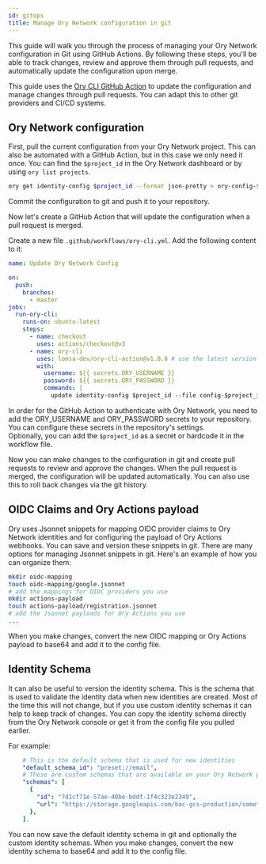 ```yaml
---
id: gitops
title: Manage Ory Network configuration in git
---
```


This guide will walk you through the process of managing your Ory Network configuration in Git using GitHub Actions. By following
these steps, you'll be able to track changes, review and approve them through pull requests, and automatically update the
configuration upon merge.

This guide uses the [Ory CLI GitHub Action](https://github.com/lomsa-dev/ory-cli-action) to update the configuration and manage
changes through pull requests. You can adapt this to other git providers and CI/CD systems.

## Ory Network configuration

First, pull the current configuration from your Ory Network project. This can also be automated with a GitHub Action, but in this
case we only need it once. You can find the `$project_id` in the Ory Network dashboard or by using `ory list projects`.

```bash
ory get identity-config $project_id --format json-pretty > ory-config-$project_id.json
```

Commit the configuration to git and push it to your repository.

Now let's create a GitHub Action that will update the configuration when a pull request is merged.

Create a new file `.github/workflows/ory-cli.yml`. Add the following content to it:

```yaml
name: Update Ory Network Config

on:
  push:
    branches:
      - master
jobs:
  run-ory-cli:
    runs-on: ubuntu-latest
    steps:
      - name: checkout
        uses: actions/checkout@v3
      - name: ory-cli
        uses: lomsa-dev/ory-cli-action@v1.0.8 # use the latest version
        with:
          username: ${{ secrets.ORY_USERNAME }}
          password: ${{ secrets.ORY_PASSWORD }}
          commands: |
            update identity-config $project_id --file config-$project_id.json
```

In order for the GitHub Action to authenticate with Ory Network, you need to add the ORY_USERNAME and ORY_PASSWORD secrets to your
repository. You can configure these secrets in the repository's settings.  
Optionally, you can add the `$project_id` as a secret or hardcode it in the workflow file.

Now you can make changes to the configuration in git and create pull requests to review and approve the changes. When the pull
request is merged, the configuration will be updated automatically. You can also use this to roll back changes via the git
history.

## OIDC Claims and Ory Actions payload

Ory uses Jsonnet snippets for mapping OIDC provider claims to Ory Network identities and for configuring the payload of Ory
Actions webhooks. You can save and version these snippets in git. There are many options for managing Jsonnet snippets in git.
Here's an example of how you can organize them:

```bash
mkdir oidc-mapping
touch oidc-mapping/google.jsonnet
# add the mappings for OIDC providers you use
mkdir actions-payload
touch actions-payload/registration.jsonnet
# add the Jsonnet payloads for Ory Actions you use
...
```

When you make changes, convert the new OIDC mapping or Ory Actions payload to base64 and add it to the config file.

## Identity Schema

It can also be useful to version the identity schema. This is the schema that is used to validate the identity data when new
identities are created. Most of the time this will not change, but if you use custom identity schemas it can help to keep track of
changes. You can copy the identity schema directly from the Ory Network console or get it from the config file you pulled earlier.

For example:

```yaml
    # This is the default schema that is used for new identities
    "default_schema_id": "preset://email",
    # These are custom schemas that are available on your Ory Network project
    "schemas": [
      {
        "id": "7d1cf71e-57ae-40be-bddf-1f4c323e2349",
        "url": "https://storage.googleapis.com/bac-gcs-production/something.schema.json"
      },
    ],
```

You can now save the default identity schema in git and optionally the custom identity schemas. When you make changes, convert the
new identity schema to base64 and add it to the config file.
